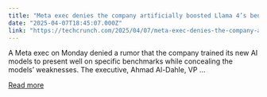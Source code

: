 ```yaml
---
title: "Meta exec denies the company artificially boosted Llama 4’s benchmark scores"
date: "2025-04-07T18:45:07.000Z"
link: "https://techcrunch.com/2025/04/07/meta-exec-denies-the-company-artificially-boosted-llama-4s-benchmark-scores/"
---
```


A Meta exec on Monday denied a rumor that the company trained its new AI models to present well on specific benchmarks while concealing the models&#8217; weaknesses. The executive, Ahmad Al-Dahle, VP ...

[Read more](https://techcrunch.com/2025/04/07/meta-exec-denies-the-company-artificially-boosted-llama-4s-benchmark-scores/)
